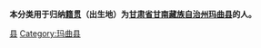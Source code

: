 {{Catnav|頁面分類|各種主題的頁面分類|依中国各省来作的分类|各地中国人|甘肃人|甘南人}}
{{Catnav|頁面分類|人物|各國人物|中国人|各地中国人|甘肃人|甘南人}}

'''本分类用于归纳[[籍贯|籍贯]]（出生地）为[[甘肃省|甘肃省]][[甘南藏族自治州|甘南藏族自治州]][[玛曲县|玛曲县]]的人。'''

[[Category:甘南人|县]]
[[Category:玛曲县|Category:玛曲县]]